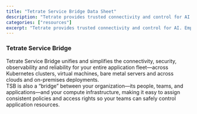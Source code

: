 ```yaml
---
title: "Tetrate Service Bridge Data Sheet"
description: "Tetrate provides trusted connectivity and control for AI. Empower developers while safeguarding the business. Built atop the proven Envoy proxy & Envoy AI Gateway."
categories: ["resources"]
excerpt: "Tetrate provides trusted connectivity and control for AI. Empower developers while safeguarding the business. Built atop the proven Envoy proxy & Envoy AI Gateway."
---
```


### [](#tetrate-service-bridge)Tetrate Service Bridge

Tetrate Service Bridge unifies and simplifies the connectivity, security, observability and reliability for your entire application fleet—across Kubernetes clusters, virtual machines, bare metal servers and across clouds and on-premises deployments.  
TSB is also a “bridge” between your organization—its people, teams, and applications—and your compute infrastructure, making it easy to assign consistent policies and access rights so your teams can safely control application resources.